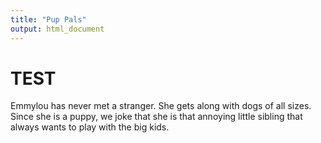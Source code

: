 ```yaml
---
title: "Pup Pals"
output: html_document
---
```


# TEST
Emmylou has never met a stranger. She gets along with dogs of all sizes. Since she is a puppy, we joke that she is that annoying little sibling that always wants to play with the big kids. 
